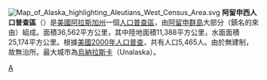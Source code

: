 [[File:Map_of_Alaska_highlighting_Aleutians_West_Census_Area.svg|right]]
'''阿留申西人口普查區'''（{{lang-en|Aleutians West Census Area}}）是[[美國|美國]][[阿拉斯加州|阿拉斯加州]]一個[[人口普查區|人口普查區]]，由[[阿留申群島|阿留申群島]]大部分（鎮名的來由）組成。面積36,562平方公里，其中陸地面積11,388平方公里，水面面積25,174平方公里。根據[[美國2000年人口普查|美國2000年人口普查]]，共有人口5,465人。由於無建制，故無治所。最大城市為[[乌纳拉斯卡_(阿拉斯加州)|烏納拉斯卡]]（Unalaska）。

{{阿留申西人口普查區}}
{{Alaska}}
{{Authority control}}
[[Category:阿拉斯加州人口普查區|A]]